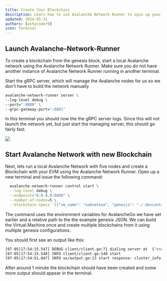 ```yaml
---
title: Create Your Blockchain
description: Learn how to use Avalanche Network Runner to spin up your own EVM blockchain.
updated: 2024-05-31
authors: [ashucoder9]
icon: Terminal
---
```


## Launch Avalanche-Network-Runner

To create a blockchain from the genesis block, start a local Avalanche network using the Avalanche Network Runner. Make sure you do not have another instance of Avalanche Network Runner running in another terminal.

Start the gRPC server, which will manage the Avalanche nodes for us so we don't have to build the network manually.

```bash
avalanche-network-runner server \
--log-level debug \
--port=":8080" \
--grpc-gateway-port=":8081"
```

In this terminal you should now the the gRPC server logs. Since this will not launch the network yet, but just start the managing server, this should go fairly fast.

![](/course-images/customizing-evm/16.png)

## Start Avalanche Network with new Blockchain

Next, lets run a local Avalanche Network with five nodes and create a Blockchain with your EVM using the Avalanche Network Runner. Open up a new terminal and issue the following command:

```bash
  avalanche-network-runner control start \
  --log-level debug \
  --endpoint="0.0.0.0:8080" \
  --number-of-nodes=5 \
  --blockchain-specs '[{"vm_name": "subnetevm", "genesis": "./.devcontainer/genesis-example.json"}]'
```

The command uses the environment variables for AvalancheGo we have set earlier and a relative path to the the example genesis JSON. We can build the Virtual Machine once and create multiple blockchains from it using multiple genesis configurations.

You should first see an output like this:

```bash
[07-05|17:54:15.547] DEBUG client/client.go:71 dialing server at  {"endpoint": "0.0.0.0:8080"}
[07-05|17:54:15.548] INFO client/client.go:140 start
[07-05|17:54:51.047] INFO ux/output.go:13 start response: cluster_info:{node_names:"node1"  node_names:"node2"  node_names:"node3"  node_names:"node4"  node_names:"node5"  node_infos:{key:"node1"  value:{name:"node1"  exec_path:"/Users/Martin.Eckardt/go/src/github.com/ava-labs/avalanchego/build/avalanchego"  uri:"http://127.0.0.1:9650"  id:"NodeID-7Xhw2mDxuDS44j42TCB6U5579esbSt3Lg"  log_dir:"/var/folders/6m/57y_04h52mv7_93ycwdp30gw0000gn/T/network-runner-root-data/network_20230705_175415/node1/logs"  db_dir:"/var/folders/6m/57y_04h52mv7_93ycwdp30gw0000gn/T/network-runner-root-data/network_20230705_175415/node1/db"  plugin_dir:"/Users/Martin.Eckardt/go/src/github.com/ava-labs/avalanchego/build/plugins"  whitelisted_subnets:"p433wpuXyJiDhyazPYyZMJeaoPSW76CBZ2x7wrVPLgvokotXz"}}  node_infos:{key:"node2"  value:{name:"node2"  exec_path:"/Users/Martin.Eckardt/go/src/github.com/ava-labs/avalanchego/build/avalanchego"  uri:"http://127.0.0.1:9652"  id:"NodeID-MFrZFVCXPv5iCn6M9K6XduxGTYp891xXZ"  log_dir:"/var/folders/6m/57y_04h52mv7_93ycwdp30gw0000gn/T/network-runner-root-data/network_20230705_175415/node2/logs"  db_dir:"/var/folders/6m/57y_04h52mv7_93ycwdp30gw0000gn/T/network-runner-root-data/network_20230705_175415/node2/db"  plugin_dir:"/Users/Martin.Eckardt/go/src/github.com/ava-labs/avalanchego/build/plugins"  whitelisted_subnets:"p433wpuXyJiDhyazPYyZMJeaoPSW76CBZ2x7wrVPLgvokotXz"}}  node_infos:{key:"node3"  value:{name:"node3"  exec_path:"/Users/Martin.Eckardt/go/src/github.com/ava-labs/avalanchego/build/avalanchego"  uri:"http://127.0.0.1:9654"  id:"NodeID-NFBbbJ4qCmNaCzeW7sxErhvWqvEQMnYcN"  log_dir:"/var/folders/6m/57y_04h52mv7_93ycwdp30gw0000gn/T/network-runner-root-data/network_20230705_175415/node3/logs"  db_dir:"/var/folders/6m/57y_04h52mv7_93ycwdp30gw0000gn/T/network-runner-root-data/network_20230705_175415/node3/db"  plugin_dir:"/Users/Martin.Eckardt/go/src/github.com/ava-labs/avalanchego/build/plugins"  whitelisted_subnets:"p433wpuXyJiDhyazPYyZMJeaoPSW76CBZ2x7wrVPLgvokotXz"}}  node_infos:{key:"node4"  value:{name:"node4"  exec_path:"/Users/Martin.Eckardt/go/src/github.com/ava-labs/avalanchego/build/avalanchego"  uri:"http://127.0.0.1:9656"  id:"NodeID-GWPcbFJZFfZreETSoWjPimr846mXEKCtu"  log_dir:"/var/folders/6m/57y_04h52mv7_93ycwdp30gw0000gn/T/network-runner-root-data/network_20230705_175415/node4/logs"  db_dir:"/var/folders/6m/57y_04h52mv7_93ycwdp30gw0000gn/T/network-runner-root-data/network_20230705_175415/node4/db"  plugin_dir:"/Users/Martin.Eckardt/go/src/github.com/ava-labs/avalanchego/build/plugins"  whitelisted_subnets:"p433wpuXyJiDhyazPYyZMJeaoPSW76CBZ2x7wrVPLgvokotXz"}}  node_infos:{key:"node5"  value:{name:"node5"  exec_path:"/Users/Martin.Eckardt/go/src/github.com/ava-labs/avalanchego/build/avalanchego"  uri:"http://127.0.0.1:9658"  id:"NodeID-P7oB2McjBGgW2NXXWVYjV8JEDFoW9xDE5"  log_dir:"/var/folders/6m/57y_04h52mv7_93ycwdp30gw0000gn/T/network-runner-root-data/network_20230705_175415/node5/logs"  db_dir:"/var/folders/6m/57y_04h52mv7_93ycwdp30gw0000gn/T/network-runner-root-data/network_20230705_175415/node5/db"  plugin_dir:"/Users/Martin.Eckardt/go/src/github.com/ava-labs/avalanchego/build/plugins"  whitelisted_subnets:"p433wpuXyJiDhyazPYyZMJeaoPSW76CBZ2x7wrVPLgvokotXz"}}  pid:58541  root_data_dir:"/var/folders/6m/57y_04h52mv7_93ycwdp30gw0000gn/T/network-runner-root-data/network_20230705_175415"  healthy:true  custom_chains_healthy:true  custom_chains:{key:"2YUr8sULVTm25EDFNDUwxnwk73enuqhkci4yXzoAgJYEjQ2HuC"  value:{chain_name:"subnetevm"  vm_id:"srEXiWaHuhNyGwPUi444Tu47ZEDwxTWrbQiuD7FmgSAQ6X7Dy"  subnet_id:"p433wpuXyJiDhyazPYyZMJeaoPSW76CBZ2x7wrVPLgvokotXz"  chain_id:"2YUr8sULVTm25EDFNDUwxnwk73enuqhkci4yXzoAgJYEjQ2HuC"}}  subnets:{key:"p433wpuXyJiDhyazPYyZMJeaoPSW76CBZ2x7wrVPLgvokotXz"  value:{is_elastic:true  subnet_participants:{node_names:"node5"  node_names:"node4"  node_names:"node3"  node_names:"node2"  node_names:"node1"}}}}  chain_ids:"2YUr8sULVTm25EDFNDUwxnwk73enuqhkci4yXzoAgJYEjQ2HuC"
```

After around 1 minute the blockchain should have been created and some more output should appear in the terminal.